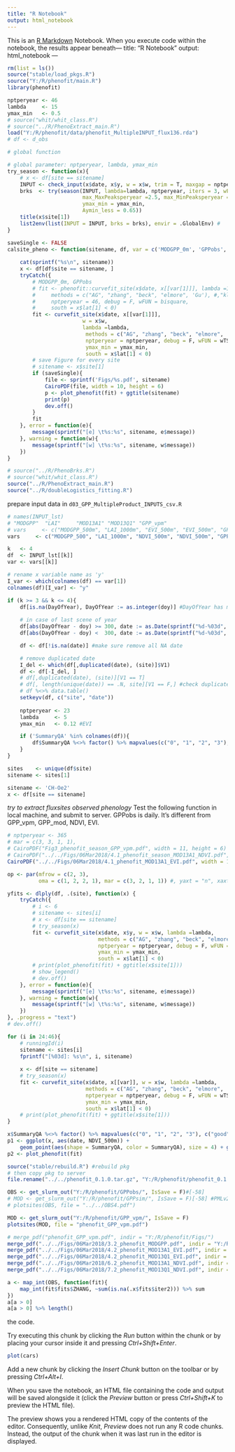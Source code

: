 ```yaml
---
title: "R Notebook"
output: html_notebook
---
```


This is an [R Markdown](http://rmarkdown.rstudio.com) Notebook. When you execute code within the notebook, the results appear beneath---
title: "R Notebook"
output: html_notebook
---


```r
rm(list = ls())
source("stable/load_pkgs.R")
source("Y:/R/phenofit/main.R")
library(phenofit)

nptperyear <- 46
lambda     <- 15
ymax_min   <- 0.5
# source("whit/whit_class.R")
# source("../R/PhenoExtract_main.R")
load("Y:/R/phenofit/data/phenofit_MultipleINPUT_flux136.rda")
# df <- d_obs

# global function

```

```r
# global parameter: nptperyear, lambda, ymax_min
try_season <- function(x){
    # x <- df[site == sitename]
    INPUT <- check_input(x$date, x$y, w = x$w, trim = T, maxgap = nptperyear / 4)
    brks  <- try(season(INPUT, lambda=lambda, nptperyear, iters = 3, wFUN = wTSM, IsPlot = TRUE,
                        max_MaxPeaksperyear =2.5, max_MinPeaksperyear = 3.5, 
                        ymax_min = ymax_min,
                        Aymin_less = 0.65))
    title(x$site[1])
    list2env(list(INPUT = INPUT, brks = brks), envir = .GlobalEnv) #
}

saveSingle <- FALSE
calsite_pheno <- function(sitename, df, var = c('MODGPP_0m', 'GPPobs', 'GPPsim')){
    
    cat(sprintf("%s\n", sitename))
    x <- df[df$site == sitename, ]
    tryCatch({
        # MODGPP_0m, GPPobs
        # fit <- phenofit::curvefit_site(x$date, x[[var[1]]], lambda =15, 
        #     methods = c("AG", "zhang", "beck", "elmore", 'Gu'), #,"klos"
        #     nptperyear = 46, debug = F, wFUN = bisquare, 
        #     south = x$lat[1] < 0)
        fit <- curvefit_site(x$date, x[[var[1]]], 
                        w = x$w, 
                        lambda =lambda,
                         methods = c("AG", "zhang", "beck", "elmore", 'Gu'), #,"klos"
                         nptperyear = nptperyear, debug = F, wFUN = wTSM, 
                         ymax_min = ymax_min, 
                         south = x$lat[1] < 0)
        # save Figure for every site
        # sitename <- x$site[1]
        if (saveSingle){
            file <- sprintf('Figs/%s.pdf', sitename)
            CairoPDF(file, width = 10, height = 6)
            p <- plot_phenofit(fit) + ggtitle(sitename)
            print(p)
            dev.off()
        }
        fit
    }, error = function(e){
        message(sprintf("[e] \t%s:%s", sitename, e$message))
    }, warning = function(w){
        message(sprintf("[w] \t%s:%s", sitename, w$message))
    })
}
```



```r
# source("../R/PhenoBrks.R")
# source("whit/whit_class.R")
source("../R/PhenoExtract_main.R")
source("../R/doubleLogistics_fitting.R")
```

prepare input data in `d03_GPP_MultipleProduct_INPUTS_csv.R`
```r
# names(INPUT_lst)
# "MODGPP"  "LAI"     "MOD13A1" "MOD13Q1" "GPP_vpm"
# vars     <- c("MODGPP_500m", "LAI_1000m", "EVI_500m", "EVI_500m", "GPP_vpm")
vars     <- c("MODGPP_500", "LAI_1000m", "NDVI_500m", "NDVI_500m", "GPP_vpm")

k   <- 4
df  <- INPUT_lst[[k]]
var <- vars[[k]]

# rename x variable name as 'y'
I_var <- which(colnames(df) == var[1])
colnames(df)[I_var] <- "y"

if (k >= 3 && k <= 4){
    df[is.na(DayOfYear), DayOfYear := as.integer(doy)] #DayOfYear has missing value
    
    # in case of last scene of year 
    df[abs(DayOfYear - doy) >= 300, date := as.Date(sprintf("%d-%03d", year+1, DayOfYear), "%Y-%j")]
    df[abs(DayOfYear - doy) <  300, date := as.Date(sprintf("%d-%03d", year  , DayOfYear), "%Y-%j")]

    df <- df[!is.na(date)] #make sure remove all NA date

    # remove duplicated date
    I_del <- which(df[,duplicated(date), (site)]$V1)
    df <- df[-I_del, ]
    # df[,duplicated(date), (site)][V1 == T]
    # df[, length(unique(date)) == .N, site][V1 == F,] #check duplicated date
    # df %<>% data.table()
    setkeyv(df, c("site", "date"))
    
    nptperyear <- 23
    lambda     <- 5
    ymax_min   <- 0.12 #EVI

    if ('SummaryQA' %in% colnames(df)){
        df$SummaryQA %<>% factor() %>% mapvalues(c("0", "1", "2", "3"), c(" good", " margin", " snow&ice", " cloud"))
    }
}

sites    <- unique(df$site)
sitename <- sites[1]

sitename <- 'CH-Oe2'
x <- df[site == sitename]
```

*try to extract fluxsites observed phenology*
Test the following function in local machine, and submit to server.
GPPobs is daily. It's different from GPP_vpm, GPP_mod, NDVI, EVI.

```r
# nptperyear <- 365
# mar = c(3, 3, 1, 1),
# CairoPDF("Fig3_phenofit_season_GPP_vpm.pdf", width = 11, height = 6)
# CairoPDF("../../Figs/06Mar2018/4.1_phenofit_season_MOD13A1_NDVI.pdf", width = 11, height = 6)
CairoPDF("../../Figs/06Mar2018/4.1_phenofit_MOD13A1_EVI.pdf", width = 11, height = 6)

op <- par(mfrow = c(2, 3),
          oma = c(1, 2, 2, 1), mar = c(3, 2, 1, 1)) #, yaxt = "n", xaxt = "n"

yfits <- dlply(df, .(site), function(x) {
    tryCatch({
        # i <- 6
        # sitename <- sites[i]
        # x <- df[site == sitename]
        # try_season(x)
        fit <- curvefit_site(x$date, x$y, w = x$w, lambda =lambda,
                             methods = c("AG", "zhang", "beck", "elmore", 'Gu'), #,"klos"
                             nptperyear = nptperyear, debug = F, wFUN = wTSM,
                             ymax_min = ymax_min,
                             south = x$lat[1] < 0)
        # print(plot_phenofit(fit) + ggtitle(x$site[1]))
        # show_legend()
        # dev.off()
    }, error = function(e){
        message(sprintf("[e] \t%s:%s", sitename, e$message))
    }, warning = function(w){
        message(sprintf("[w] \t%s:%s", sitename, w$message))
    })
}, .progress = "text")
# dev.off()
```

```r
for (i in 24:46){
    # runningId(i)
    sitename <- sites[i]
    fprintf("[%03d]: %s\n", i, sitename)
    
    x <- df[site == sitename]
    # try_season(x)
    fit <- curvefit_site(x$date, x[[var]], w = x$w, lambda =lambda,
                         methods = c("AG", "zhang", "beck", "elmore", 'Gu'), #,"klos"
                         nptperyear = nptperyear, debug = F, wFUN = wTSM,
                         ymax_min = ymax_min,
                         south = x$lat[1] < 0)
    # print(plot_phenofit(fit) + ggtitle(x$site[1]))
}
```
```r
x$SummaryQA %<>% factor() %>% mapvalues(c("0", "1", "2", "3"), c("good", "margin", "snow&ice", "cloud"))
p1 <- ggplot(x, aes(date, NDVI_500m)) + 
    geom_point(aes(shape = SummaryQA, color = SummaryQA), size = 4) + geom_line()
p2 <- plot_phenofit(fit)
```

```r
source("stable/rebuild.R") #rebuild pkg
# then copy pkg to server
file.rename("../../phenofit_0.1.0.tar.gz", "Y:/R/phenofit/phenofit_0.1.0.tar.gz")
```

```r
OBS <- get_slurm_out("Y:/R/phenofit/GPPobs/", IsSave = F)#[-58]
# MOD <- get_slurm_out("Y:/R/phenofit/GPPsim/", IsSave = F)[-58] #PMLv2 GPP
# plotsites(OBS, file = "../../OBS4.pdf")

MOD <- get_slurm_out("Y:/R/phenofit/GPP_vpm/", IsSave = F)
plotsites(MOD, file = "phenofit_GPP_vpm.pdf")

# merge_pdf("phenofit_GPP_vpm.pdf", indir = "Y:/R/phenofit/Figs/")
merge_pdf("../../Figs/06Mar2018/3.2_phenofit_MODGPP.pdf", indir = "Y:/R/phenofit/Figs/")
merge_pdf("../../Figs/06Mar2018/4.2_phenofit_MOD13A1_EVI.pdf", indir = "Y:/R/phenofit/Figs/")
merge_pdf("../../Figs/06Mar2018/4.2_phenofit_MOD13Q1_EVI.pdf", indir = "Y:/R/phenofit/Figs/")
merge_pdf("../../Figs/06Mar2018/6.2_phenofit_MOD13A1_NDVI.pdf", indir = "Y:/R/phenofit/Figs/")
merge_pdf("../../Figs/06Mar2018/7.2_phenofit_MOD13Q1_NDVI.pdf", indir = "Y:/R/phenofit/Figs/")
```

```r
a <- map_int(OBS, function(fit){
    map_int(fit$fits$ZHANG, ~sum(is.na(.x$fits$iter2))) %>% sum
})
a[a > 0]
a[a > 0] %>% length()
```
 the code. 

Try executing this chunk by clicking the *Run* button within the chunk or by placing your cursor inside it and pressing *Ctrl+Shift+Enter*. 

```r
plot(cars)
```

Add a new chunk by clicking the *Insert Chunk* button on the toolbar or by pressing *Ctrl+Alt+I*.

When you save the notebook, an HTML file containing the code and output will be saved alongside it (click the *Preview* button or press *Ctrl+Shift+K* to preview the HTML file).

The preview shows you a rendered HTML copy of the contents of the editor. Consequently, unlike *Knit*, *Preview* does not run any R code chunks. Instead, the output of the chunk when it was last run in the editor is displayed.
